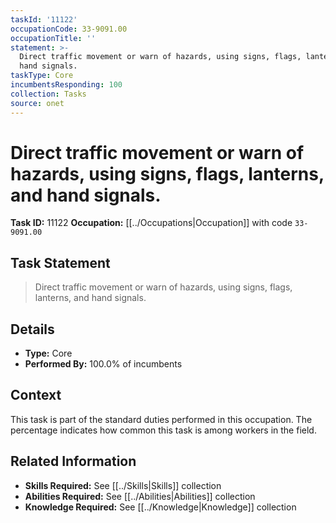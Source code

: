 ```yaml
---
taskId: '11122'
occupationCode: 33-9091.00
occupationTitle: ''
statement: >-
  Direct traffic movement or warn of hazards, using signs, flags, lanterns, and
  hand signals.
taskType: Core
incumbentsResponding: 100
collection: Tasks
source: onet
---
```

# Direct traffic movement or warn of hazards, using signs, flags, lanterns, and hand signals.

**Task ID:** 11122
**Occupation:** [[../Occupations|Occupation]] with code `33-9091.00`

## Task Statement

> Direct traffic movement or warn of hazards, using signs, flags, lanterns, and hand signals.

## Details

- **Type:** Core
- **Performed By:** 100.0% of incumbents

## Context

This task is part of the standard duties performed in this occupation. The percentage indicates how common this task is among workers in the field.

## Related Information

- **Skills Required:** See [[../Skills|Skills]] collection
- **Abilities Required:** See [[../Abilities|Abilities]] collection
- **Knowledge Required:** See [[../Knowledge|Knowledge]] collection
